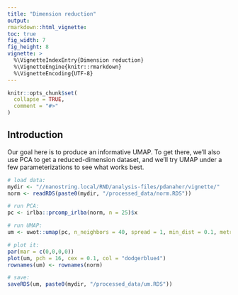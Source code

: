 ```yaml
---
title: "Dimension reduction"
output: 
rmarkdown::html_vignette: 
toc: true
fig_width: 7 
fig_height: 8 
vignette: >
  %\VignetteIndexEntry{Dimension reduction}
  %\VignetteEngine{knitr::rmarkdown}
  %\VignetteEncoding{UTF-8}
---
```

<style>
p.caption {
  font-size: 1.5em;
}
</style>
```r
knitr::opts_chunk$set(
  collapse = TRUE,
  comment = "#>"
)
```


## Introduction

Our goal here is to produce an informative UMAP. To get there, we'll also use PCA to get a reduced-dimension dataset,
and we'll try UMAP under a few parameterizations to see what works best.

```r
# load data:
mydir <- "//nanostring.local/RND/analysis-files/pdanaher/vignette/"
norm <- readRDS(paste0(mydir, "/processed_data/norm.RDS"))

# run PCA:
pc <- irlba::prcomp_irlba(norm, n = 25)$x

# run UMAP:
um <- uwot::umap(pc, n_neighbors = 40, spread = 1, min_dist = 0.1, metric = "cosine")

# plot it:
par(mar = c(0,0,0,0))
plot(um, pch = 16, cex = 0.1, col = "dodgerblue4")
rownames(um) <- rownames(norm)

# save:
saveRDS(um, paste0(mydir, "/processed_data/um.RDS"))
```





